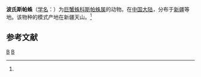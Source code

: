 {{Speciesbox
| taxon = Sparassus potanini
| binomial_authority = (Simon, 1895)<ref name='id14470'>{{cite web| url =http://www.bioinfo.cn/db05/BjdwSpecies.php?action=view&id=14470| title =波氏斯帕蛛| work =《中国动物物种编目数据库》| publisher =中国科学院微生物研究所| author =中国科学院动物研究所| accessdate =2009-04-28| deadurl =yes| archiveurl =https://web.archive.org/web/20160305071734/http://www.bioinfo.cn/db05/BjdwSpecies.php?action=view&id=14470| archivedate =2016-03-05}}</ref>
}}

'''波氏斯帕蛛'''（[[学名|学名]]：{{lang|la|''Sparassus potanini''}}）为[[巨蟹蛛科|巨蟹蛛科]][[斯帕蛛属|斯帕蛛属]]的动物。在[[中国大陆|中国大陆]]，分布于[[新疆|新疆]]等地。该物种的模式产地在新疆天山。<ref name='id14470'/>

== 参考文献 ==
{{reflist}}

{{蜘蛛小作品}}

{{taxonbar}}
[[Category:_1895年描述的动物|B]]
[[Category:斯帕蛛属|B]]